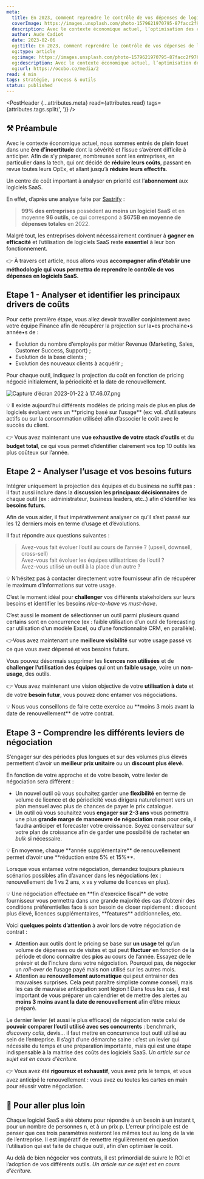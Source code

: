 ```yaml
---
meta:
  title: En 2023, comment reprendre le contrôle de vos dépenses de logiciels SaaS ?
  coverImage: https://images.unsplash.com/photo-1579621970795-87facc2f976d
  description: Avec le contexte économique actuel, l’optimisation des coûts est une devenue une priorité pour chaque entreprise en 2023. Un centre de coût important à analyser en priorité est l’abonnement aux logiciels SaaS. A travers cet article, nous vous proposons ainsi une méthodologie en 3 étapes afin de mieux contrôler la gestion de ces dépenses.
  author: Aude Cadiot
  date: 2023-02-06
  og:title: En 2023, comment reprendre le contrôle de vos dépenses de logiciels SaaS ?
  og:type: article
  og:image: https://images.unsplash.com/photo-1579621970795-87facc2f976d&w=800
  og:description: Avec le contexte économique actuel, l’optimisation des coûts est une devenue une priorité pour chaque entreprise en 2023. Un centre de coût important à analyser en priorité est l’abonnement aux logiciels SaaS. A travers cet article, nous vous proposons ainsi une méthodologie en 3 étapes afin de mieux contrôler la gestion de ces dépenses.
  og:url: https://ocobo.co/media/2
read: 4 min
tags: stratégie, process & outils
status: published
---
```



<PostHeader {...attributes.meta} read={attributes.read} tags={attributes.tags.split(', ')} />

## ⚒️ Préambule

Avec le contexte économique actuel, nous sommes entrés de plein fouet dans une **ère d’incertitude** dont la sévérité et l’issue s’avèrent difficile à anticiper. Afin de s’y préparer, nombreuses sont les entreprises, en particulier dans la tech, qui ont décidé de **réduire leurs coûts**, passant en revue toutes leurs OpEx, et allant jusqu’à **réduire leurs effectifs**.

Un centre de coût important à analyser en priorité est l’**abonnement** aux logiciels SaaS.

En effet, d’après une analyse faite par [Sastrify](https://fr.sastrify.com/) :

> **99% des entreprises** possèdent **au moins un logiciel SaaS** et en moyenne **96 outils**, ce qui correspond à **$675B en moyenne de dépenses totales** en 2022.

Malgré tout, les entreprises doivent nécessairement continuer à **gagner en efficacité** et l’utilisation de logiciels SaaS reste **essentiel** à leur bon fonctionnement.

👉 À travers cet article, nous allons vous **accompagner afin d’établir une méthodologie qui vous permettra de reprendre le contrôle de vos dépenses en logiciels SaaS.**

## Etape 1 - Analyser et identifier les principaux drivers de coûts

Pour cette première étape, vous allez devoir travailler conjointement avec votre équipe Finance afin de récupérer la projection sur la•es prochaine•s année•s de :

- Evolution du nombre d’employés par métier Revenue (Marketing, Sales, Customer Success, Support) ;
- Evolution de la base clients ;
- Evolution des nouveaux clients à acquérir ;

Pour chaque outil, indiquez la projection du coût en fonction de pricing négocié initialement, la périodicité et la date de renouvellement.

![Capture d’écran 2023-01-22 à 17.46.07.png](/posts/2/1.png)

<Callout variant="blue">
  💡 Il existe aujourd’hui différents modèles de pricing mais de plus en plus de logiciels évoluent
  vers un **pricing basé sur l’usage** (ex: vol. d’utilisateurs actifs ou sur la consommation
  utilisée) afin d’associer le coût avec le succès du client.
</Callout>

👉 Vous avez maintenant une **vue exhaustive de votre stack d’outils** et du **budget total**, ce qui vous permet d’identifier clairement vos top 10 outils les plus coûteux sur l’année.

## Etape 2 - Analyser l’usage et vos besoins futurs

Intégrer uniquement la projection des équipes et du business ne suffit pas : il faut aussi inclure dans la **discussion les principaux décisionnaires** de chaque outil (ex : administrateur, business leaders, etc..) afin d’identifier les **besoins futurs**.

Afin de vous aider, il faut impérativement analyser ce qu’il s’est passé sur les 12 derniers mois en terme d’usage et d’évolutions.

Il faut répondre aux questions suivantes :

> Avez-vous fait évoluer l’outil au cours de l’année ? (upsell, downsell, cross-sell)<br />
> Avez-vous fait évoluer les équipes utilisatrices de l’outil ?<br />
> Avez-vous utilisé un outil à la place d’un autre ?

<Callout variant="blue">
  💡 N’hésitez pas à contacter directement votre fournisseur afin de récupérer le maximum
  d’informations sur votre usage.
</Callout>

C’est le moment idéal pour **challenger** vos différents stakeholders sur leurs besoins et identifier les besoins _nice-to-have_ vs _must-have_.

C’est aussi le moment de sélectionner un outil parmi plusieurs quand certains sont en concurrence (ex : faible utilisation d’un outil de forecasting car utilisation d’un modèle Excel, ou d’une fonctionnalité CRM, en parallèle).

👉Vous avez maintenant une **meilleure visibilité** sur votre usage passé vs ce que vous avez dépensé et vos besoins futurs.

Vous pouvez désormais supprimer les **licences non utilisées** et de **challenger l’utilisation des équipes** qui ont un **faible usage**, voire un **non-usage**, des outils.

👉 Vous avez maintenant une vision objective de votre **utilisation à date** et de votre **besoin futur**, vous pouvez donc entamer vos négociations.

<Callout variant="blue">
  💡 Nous vous conseillons de faire cette exercice au **moins 3 mois avant la date de
  renouvellement** de votre contrat.
</Callout>

## Etape 3 - Comprendre les différents leviers de négociation

S’engager sur des périodes plus longues et sur des volumes plus élevés permettent d’avoir un **meilleur prix unitaire** ou un **discount plus élevé**.

En fonction de votre approche et de votre besoin, votre levier de négociation sera différent :

- Un nouvel outil où vous souhaitez garder une **flexibilité** en terme de volume de licence et de périodicité vous dirigera naturellement vers un plan mensuel avec plus de chances de payer le prix catalogue.
- Un outil où vous souhaitez vous **engager sur 2-3 ans** vous permettra une plus **grande marge de manoeuvre de négociation** mais pour cela, il faudra anticiper et forecaster votre croissance. Soyez conservateur sur votre plan de croissance afin de garder une possibilité de racheter en _bulk_ si nécessaire.

<Callout variant="blue">
  💡 En moyenne, chaque **année supplémentaire** de renouvellement permet d’avoir une **réduction
  entre 5% et 15%**.
</Callout>

Lorsque vous entamez votre négociation, demandez toujours plusieurs scénarios possibles afin d’avancer dans les négociations (ex : renouvellement de 1 vs 2 ans, x vs y volume de licences en plus).

<Callout variant="blue">
  💡 Une négociation effectuée en **fin d’exercice fiscal** de votre fournisseur vous permettra dans
  une grande majorité des cas d’obtenir des conditions préférentielles face à son besoin de closer
  rapidement : discount plus élevé, licences supplémentaires, **features** additionnelles, etc.
</Callout>

Voici **quelques points d’attention** à avoir lors de votre négociation de contrat :

- Attention aux outils dont le pricing se base sur **un usage** tel qu’un volume de dépenses ou de visites et qui peut **fluctuer** en fonction de la période et donc connaitre des **pics** au cours de l’année. Essayez de le prévoir et de l’inclure dans votre négociation. Pourquoi pas, de négocier un _roll-over_ de l’usage payé mais non utilisé sur les autres mois.
- Attention au **renouvellement automatique** qui peut entrainer des mauvaises surprises. Cela peut paraître simpliste comme conseil, mais les cas de mauvaise anticipation sont légion ! Dans tous les cas, il est important de vous préparer un calendrier et de mettre des alertes au **moins 3 moins avant la date de renouvellement** afin d’être mieux préparé.

Le dernier levier (et aussi le plus efficace) de négociation reste celui de **pouvoir comparer l’outil utilisé avec ses concurrents** : benchmark, _discovery calls_, devis… il faut mettre en concurrence tout outil utilisé au sein de l’entreprise. Il s’agit d’une démarche saine : c’est un levier qui nécessite du temps et une préparation importante, mais qui est une étape indispensable à la maitrise des coûts des logiciels SaaS. _Un article sur ce sujet est en cours d’écriture._

👉 Vous avez été **rigoureux et exhaustif**, vous avez pris le temps, et vous avez anticipé le renouvellement : vous avez eu toutes les cartes en main pour réussir votre négociation.

## 🔑 Pour aller plus loin

Chaque logiciel SaaS a été obtenu pour répondre à un besoin à un instant t, pour un nombre de personnes n, et à un prix p. L’erreur principale est de penser que ces trois paramètres resteront les mêmes tout au long de la vie de l’entreprise. Il est impératif de remettre régulièrement en question l’utilisation qui est faite de chaque outil, afin d’en optimiser le coût.

Au delà de bien négocier vos contrats, il est primordial de suivre le ROI et l’adoption de vos différents outils. _Un article sur ce sujet est en cours d’écriture._
